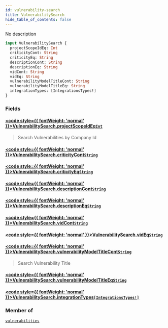 ```yaml
---
id: vulnerability-search
title: VulnerabilitySearch
hide_table_of_contents: false
---
```








No description

```graphql
input VulnerabilitySearch {
  projectScopeIdEq: Int
  criticityCont: String
  criticityEq: String
  descriptionCont: String
  descriptionEq: String
  vidCont: String
  vidEq: String
  vulnerabilityModelTitleCont: String
  vulnerabilityModelTitleEq: String
  integrationTypes: [IntegrationsTypes!]
}
```


### Fields

#### [<code style={{ fontWeight: 'normal' }}>VulnerabilitySearch.<b>projectScopeIdEq</b></code>](#)<Bullet />[`Int`](/api/graphql/documentation/scalars/int) <Badge class="secondary" text="scalar"/>
> Search Vulnerabilities by Company Id
> 

#### [<code style={{ fontWeight: 'normal' }}>VulnerabilitySearch.<b>criticityCont</b></code>](#)<Bullet />[`String`](/api/graphql/documentation/scalars/string) <Badge class="secondary" text="scalar"/>
> 
> 

#### [<code style={{ fontWeight: 'normal' }}>VulnerabilitySearch.<b>criticityEq</b></code>](#)<Bullet />[`String`](/api/graphql/documentation/scalars/string) <Badge class="secondary" text="scalar"/>
> 
> 

#### [<code style={{ fontWeight: 'normal' }}>VulnerabilitySearch.<b>descriptionCont</b></code>](#)<Bullet />[`String`](/api/graphql/documentation/scalars/string) <Badge class="secondary" text="scalar"/>
> 
> 

#### [<code style={{ fontWeight: 'normal' }}>VulnerabilitySearch.<b>descriptionEq</b></code>](#)<Bullet />[`String`](/api/graphql/documentation/scalars/string) <Badge class="secondary" text="scalar"/>
> 
> 

#### [<code style={{ fontWeight: 'normal' }}>VulnerabilitySearch.<b>vidCont</b></code>](#)<Bullet />[`String`](/api/graphql/documentation/scalars/string) <Badge class="secondary" text="scalar"/>
> 
> 

#### [<code style={{ fontWeight: 'normal' }}>VulnerabilitySearch.<b>vidEq</b></code>](#)<Bullet />[`String`](/api/graphql/documentation/scalars/string) <Badge class="secondary" text="scalar"/>
> 
> 

#### [<code style={{ fontWeight: 'normal' }}>VulnerabilitySearch.<b>vulnerabilityModelTitleCont</b></code>](#)<Bullet />[`String`](/api/graphql/documentation/scalars/string) <Badge class="secondary" text="scalar"/>
> Search Vulnerability Title
> 

#### [<code style={{ fontWeight: 'normal' }}>VulnerabilitySearch.<b>vulnerabilityModelTitleEq</b></code>](#)<Bullet />[`String`](/api/graphql/documentation/scalars/string) <Badge class="secondary" text="scalar"/>
> 
> 

#### [<code style={{ fontWeight: 'normal' }}>VulnerabilitySearch.<b>integrationTypes</b></code>](#)<Bullet />[`[IntegrationsTypes!]`](/api/graphql/documentation/enums/integrations-types) <Badge class="secondary" text="list"/> <Badge class="secondary" text="enum"/>
> 
> 



### Member of

[`vulnerabilities`](/api/graphql/documentation/queries/vulnerabilities)  <Badge class="secondary" text="query"/>



